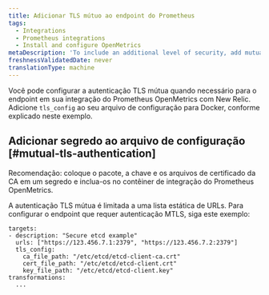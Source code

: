```yaml
---
title: Adicionar TLS mútuo ao endpoint do Prometheus
tags:
  - Integrations
  - Prometheus integrations
  - Install and configure OpenMetrics
metaDescription: 'To include an additional level of security, add mutual TLS to your Docker or Kubernetes config file for the Prometheus OpenMetrics integration with New Relic.'
freshnessValidatedDate: never
translationType: machine
---
```


Você pode configurar a autenticação TLS mútua quando necessário para o endpoint em sua integração do Prometheus OpenMetrics com New Relic. Adicione `tls_config` ao seu arquivo de configuração para Docker, conforme explicado neste exemplo.

## Adicionar segredo ao arquivo de configuração [#mutual-tls-authentication]

Recomendação: coloque o pacote, a chave e os arquivos de certificado da CA em um segredo e inclua-os no contêiner de integração do Prometheus OpenMetrics.

A autenticação TLS mútua é limitada a uma lista estática de URLs. Para configurar o endpoint que requer autenticação MTLS, siga este exemplo:

```
targets:
- description: "Secure etcd example"
  urls: ["https://123.456.7.1:2379", "https://123.456.7.2:2379"]
  tls_config:
    ca_file_path: "/etc/etcd/etcd-client-ca.crt"
    cert_file_path: "/etc/etcd/etcd-client.crt"
    key_file_path: "/etc/etcd/etcd-client.key"
transformations:
  ...
```
